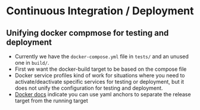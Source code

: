 # Continuous Integration / Deployment

## Unifying docker compmose for testing and deployment 

- Currently we have the `docker-compose.yml` file in `tests/` and an unused one in `build/`.
- First we want the docker-build target to be based on the compose file
- Docker service profiles kind of work for situations where you need to activate/deactivate specific services for testing or deployment, but it does not unify the configuration for testing and deployment.
- [Docker docs](https://docs.docker.com/build/bake/compose-file/) indicate you can use yaml anchors to separate the release target from the running target